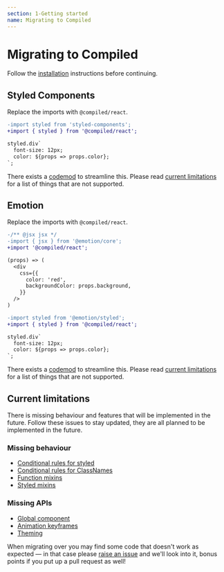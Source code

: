 ```yaml
---
section: 1-Getting started
name: Migrating to Compiled
---
```


# Migrating to Compiled

Follow the [installation](/installation) instructions before continuing.

## Styled Components

Replace the imports with `@compiled/react`.

```diff
-import styled from 'styled-components';
+import { styled } from '@compiled/react';

styled.div`
  font-size: 12px;
  color: ${props => props.color};
`;
```

There exists a [codemod](/pkg-cli#styled-components-to-compiled) to streamline this.
Please read [current limitations](#current-limitations) for a list of things that are not supported.

## Emotion

Replace the imports with `@compiled/react`.

```diff
-/** @jsx jsx */
-import { jsx } from '@emotion/core';
+import '@compiled/react';

(props) => (
  <div
    css={{
      color: 'red',
      backgroundColor: props.background,
    }}
  />
)
```

```diff
-import styled from '@emotion/styled';
+import { styled } from '@compiled/react';

styled.div`
  font-size: 12px;
  color: ${props => props.color};
`;
```

There exists a [codemod](/pkg-cli#emotion-to-compiled) to streamline this.
Please read [current limitations](#current-limitations) for a list of things that are not supported.

## Current limitations

There is missing behaviour and features that will be implemented in the future.
Follow these issues to stay updated,
they are all planned to be implemented in the future.

### Missing behaviour

- [Conditional rules for styled](https://github.com/atlassian-labs/compiled/issues/390)
- [Conditional rules for ClassNames](https://github.com/atlassian-labs/compiled/issues/391)
- [Function mixins](https://github.com/atlassian-labs/compiled/issues/341)
- [Styled mixins](https://github.com/atlassian-labs/compiled/issues/313)

### Missing APIs

- [Global component](https://github.com/atlassian-labs/compiled/issues/62)
- [Animation keyframes](https://github.com/atlassian-labs/compiled/issues/14)
- [Theming](https://github.com/atlassian-labs/compiled/issues/18)

When migrating over you may find some code that doesn't work as expected —
in that case please [raise an issue](https://github.com/atlassian-labs/compiled/issues/new?assignees=&labels=&template=bug_report.md&title=Bug:&labels=bug%20%F0%9F%90%9B) and we'll look into it,
bonus points if you put up a pull request as well!
